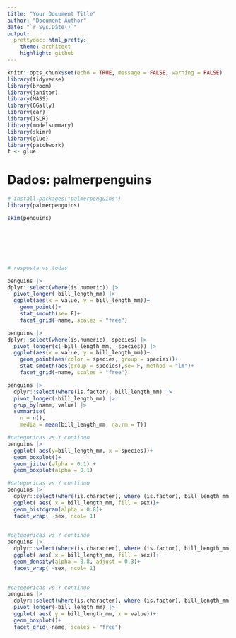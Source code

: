 ```yaml
---
title: "Your Document Title"
author: "Document Author"
date: "`r Sys.Date()`"
output:
  prettydoc::html_pretty:
    theme: architect
    highlight: github
---
```



```r
knitr::opts_chunk$set(echo = TRUE, message = FALSE, warning = FALSE)
library(tidyverse)
library(broom)
library(janitor)
library(MASS)
library(GGally)
library(car)
library(ISLR)
library(modelsummary)
library(skimr)
library(glue)
library(patchwork)
f <- glue
```

# Dados: palmerpenguins

```r
# install.packages("palmerpenguins")
library(palmerpenguins)
```

```r
skim(penguins)







# resposta vs todas

penguins |> 
dplyr::select(where(is.numeric)) |> 
  pivot_longer(-bill_length_mm) |>
  ggplot(aes(x = value, y = bill_length_mm))+
    geom_point()+ 
    stat_smooth(se= F)+
    facet_grid(~name, scales = "free")
```

```r
penguins |> 
dplyr::select(where(is.numeric), species) |> 
  pivot_longer(c(-bill_length_mm, -species)) |>
  ggplot(aes(x = value, y = bill_length_mm))+
    geom_point(aes(color = species, group = species))+ 
    stat_smooth(aes(group = species),se= F, method = "lm")+
    facet_grid(~name, scales = "free")

```

```r
penguins |> 
  dplyr::select(where(is.factor), bill_length_mm) |> 
  pivot_longer(-bill_length_mm) |> 
  grup_by(name, value) |> 
  summarise(
    n = n(),
    media = mean(bill_length_mm, na.rm = T))

```

```r
#categoricas vs Y continuo
penguins |> 
  ggplot( aes(y=bill_length_mm, x = species))+
  geom_boxplot()+
  geom_jitter(alpha = 0.1) +
  geom_boxplot(alpha = 0.1)
```

```r
#categoricas vs Y continuo
penguins |> 
  dplyr::select(where(is.character), where (is.factor), bill_length_mm ) |> 
  ggplot( aes( x = bill_length_mm, fill = sex))+
  geom_histogram(alpha = 0.8)+
  facet_wrap( ~sex, ncol= 1)
  
```

```r
#categoricas vs Y continuo
penguins |> 
  dplyr::select(where(is.character), where (is.factor), bill_length_mm ) |> 
  ggplot( aes( x = bill_length_mm, fill = sex))+
  geom_density(alpha = 0.8, adjust = 0.3)+
  facet_wrap( ~sex, ncol= 1)
  
```

```r
#categoricas vs Y continuo
penguins |> 
  dplyr::select(where(is.character), where (is.factor), bill_length_mm ) |> 
  pivot_longer(-bill_length_mm) |> 
  ggplot( aes( y = bill_length_mm, x = value))+
  geom_boxplot()+
  facet_grid(~name, scales = "free")

```








